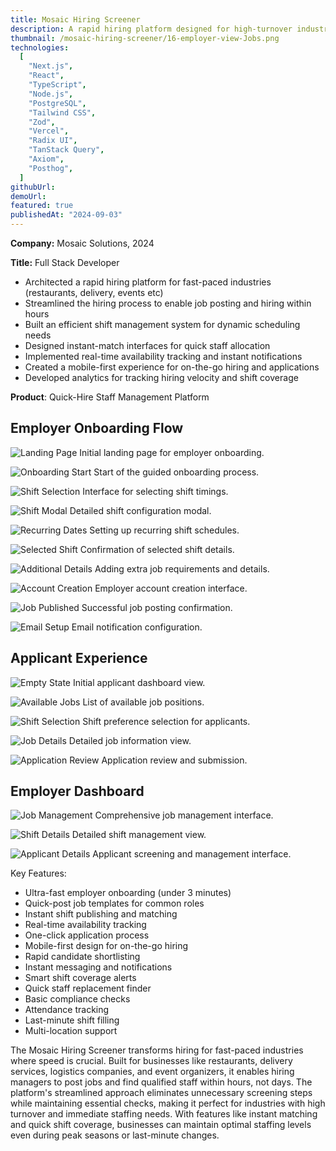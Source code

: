 ```yaml
---
title: Mosaic Hiring Screener
description: A rapid hiring platform designed for high-turnover industries like restaurants, delivery services, logistics, event management etc. enabling quick staff onboarding and efficient shift management
thumbnail: /mosaic-hiring-screener/16-employer-view-Jobs.png
technologies:
  [
    "Next.js",
    "React",
    "TypeScript",
    "Node.js",
    "PostgreSQL",
    "Tailwind CSS",
    "Zod",
    "Vercel",
    "Radix UI",
    "TanStack Query",
    "Axiom",
    "Posthog",
  ]
githubUrl:
demoUrl:
featured: true
publishedAt: "2024-09-03"
---
```


**Company:** Mosaic Solutions, 2024

**Title:** Full Stack Developer

- Architected a rapid hiring platform for fast-paced industries (restaurants, delivery, events etc)
- Streamlined the hiring process to enable job posting and hiring within hours
- Built an efficient shift management system for dynamic scheduling needs
- Designed instant-match interfaces for quick staff allocation
- Implemented real-time availability tracking and instant notifications
- Created a mobile-first experience for on-the-go hiring and applications
- Developed analytics for tracking hiring velocity and shift coverage

**Product**: Quick-Hire Staff Management Platform

## Employer Onboarding Flow

![Landing Page](/mosaic-hiring-screener/01-employer-view-onboarding-Landing.png)
Initial landing page for employer onboarding.

![Onboarding Start](/mosaic-hiring-screener/02-employer-view-Onboarding.png)
Start of the guided onboarding process.

![Shift Selection](/mosaic-hiring-screener/03-employer-view-onboarding-Select-shift.png)
Interface for selecting shift timings.

![Shift Modal](/mosaic-hiring-screener/04-employer-view-onboarding-select-shift-modal.png)
Detailed shift configuration modal.

![Recurring Dates](/mosaic-hiring-screener/05-employer-view-onboarding-modal-select-repeating-dates.png)
Setting up recurring shift schedules.

![Selected Shift](/mosaic-hiring-screener/06-employer-view-onboarding-Selected-shift.png)
Confirmation of selected shift details.

![Additional Details](/mosaic-hiring-screener/07-employer-view-onboarding-Extra-deets.png)
Adding extra job requirements and details.

![Account Creation](/mosaic-hiring-screener/08-employer-view-onboarding-Create-account.png)
Employer account creation interface.

![Job Published](/mosaic-hiring-screener/09-employer-view-onboarding-Published.png)
Successful job posting confirmation.

![Email Setup](/mosaic-hiring-screener/10-employer-view-onboarding-email-pane.png)
Email notification configuration.

## Applicant Experience

![Empty State](/mosaic-hiring-screener/11-applicant-view-Empty-state.png)
Initial applicant dashboard view.

![Available Jobs](/mosaic-hiring-screener/12-applicant-view-Jobs.png)
List of available job positions.

![Shift Selection](/mosaic-hiring-screener/13-applicant-view-Select-shift.png)
Shift preference selection for applicants.

![Job Details](/mosaic-hiring-screener/14-applicant-view-Jobs.png)
Detailed job information view.

![Application Review](/mosaic-hiring-screener/15-applicant-view-Review.png)
Application review and submission.

## Employer Dashboard

![Job Management](/mosaic-hiring-screener/16-employer-view-Jobs.png)
Comprehensive job management interface.

![Shift Details](/mosaic-hiring-screener/17-employer-view-Shift-details.png)
Detailed shift management view.

![Applicant Details](/mosaic-hiring-screener/18-employer-view-Applicant-details.png)
Applicant screening and management interface.

Key Features:

- Ultra-fast employer onboarding (under 3 minutes)
- Quick-post job templates for common roles
- Instant shift publishing and matching
- Real-time availability tracking
- One-click application process
- Mobile-first design for on-the-go hiring
- Rapid candidate shortlisting
- Instant messaging and notifications
- Smart shift coverage alerts
- Quick staff replacement finder
- Basic compliance checks
- Attendance tracking
- Last-minute shift filling
- Multi-location support

The Mosaic Hiring Screener transforms hiring for fast-paced industries where speed is crucial. Built for businesses like restaurants, delivery services, logistics companies, and event organizers, it enables hiring managers to post jobs and find qualified staff within hours, not days. The platform's streamlined approach eliminates unnecessary screening steps while maintaining essential checks, making it perfect for industries with high turnover and immediate staffing needs. With features like instant matching and quick shift coverage, businesses can maintain optimal staffing levels even during peak seasons or last-minute changes.

